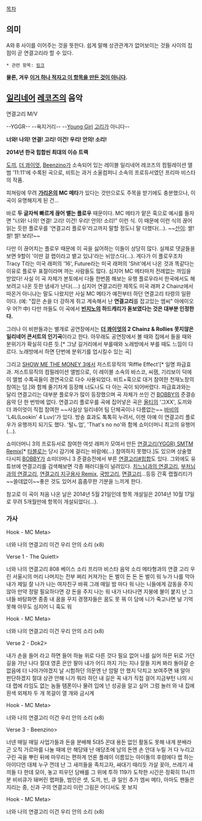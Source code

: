 [[목차]]

== 의미 ==
A와 B 사이를 이어주는 것을 뜻한다. 쉽게 말해 상관관계가 없어보이는 것들 사이의 접점이 곧 연결고리라 할 수 있다.

 * 관련 항목: [[링크]]

'''물론, 겨우 [[이거 하나 적자고 만든 것이 아닌 항목|이거 하나 적자고 이 항목을 만든 것이 아니다]].'''
== [[도끼|일리]][[더 콰이엇|네어]] [[Beenzino|레코즈]]의 음악 ==

{{{#!html
<embed src="http://www.youtube.com/v/Q7AbIQHYidQ?version=3&amp;hl=ko_KR" type="application/x-shockwave-flash" width="640" height="360" allowscriptaccess="always" allowfullscreen="true"></embed
}}}
연결고리 M/V

--YGGR--
--욕지거리--
--[[로리|Young Girl]] [[철컹철컹|고리]]가 아니다--

'''너와! 나의! 연결! 고리! 이건! 우리! 안의! 소리!'''

'''2014년 한국 힙합씬 최대의 이슈 트랙'''

[[도끼]], [[더 콰이엇]], [[Beenzino]]가 소속되어 있는 레이블 일리네어 레코즈의 컴필레이션 앨범 '11:11'에 수록된 곡으로, 비트는 과거 소울컴퍼니 소속의 프로듀서였던 프리마 비스타의 작품. 

피쳐링에 무려 '''[[가리온(가수)|가리온]]의 MC 메타'''가 있다는 것만으로도 주목을 받기에도 충분했으나, 이 곡이 유명해지게 된 건...

바로 '''두 글자씩 빠르게 끊어 뱉는 플로우''' 때문이다. MC 메타가 맡은 훅으로 예시를 들자면 "너와! 나의! 연결! 고리! 이건! 우리! 안의! 소리!" 이런 식. 이 때문에 이런 식의 끊어읽는 듯한 플로우를 '연결고리 플로우'라고까지 말할 정도니 말 다했다(...). ~~[[산이]]: 쌀! 쌀! 쌀! 보리!~~

다만 이 끊어치는 플로우 때문에 이 곡을 싫어하는 이들이 상당히 많다. 실제로 댓글들을 보면 9할이 '이딴 걸 랩이라고 뱉고 있냐'라는 뉘앙스다(...). 게다가 이 플로우조차 Tracy T라는 미국 래퍼의 '16', Future라는 미국 래퍼의 'Shit'에서 나온 것과 똑같다는 이유로 플로우 표절이라며 까는 사람들도 많다. 심지어 MC 메타마저 전례없는 까임을 받았다! 사실 이 곡 자체가 본토에서 다들 한번쯤 해보는 유행 플로우라서 한국에서도 해보려고 나온 듯한 냄새가 난다(....) 심지어 연결고리란 제목도 미국 래퍼 2 Chainz에서 따온거 아니냐는 말도 나왔지만 사실 MC 메타가 예전부터 하던 연결고리 타령의 일환이다. (예: "잡은 손을 더 강하게 쥐고 계속해서 난 '''연결고리'''를 잡고있는 엠씨" 아에이오우 어?! 中) 다만 까들도 이 곡에서 '''[[빈지노]]의 하드캐리가 돋보였다는 것은 대부분 인정한다.'''

그러나 이 비판들과는 별개로 공연장에서는 ''' [[더 콰이엇]]의 2 Chainz & Rollies 못지않은 일리네어 콘서트의 인기곡'''이라고 한다. 아무래도 공연장에서 볼 때와 집에서 들을 때와 분위기가 확실히 다른 듯.[* 그냥 길거리에서 부를때와 노래방에서 부를 때도 느낌이 다르다. 노래방에서 하면 단번에 분위기를 업시킬수 있는 곡]

그리고 [[SHOW ME THE MONEY 3]]에서 저스트뮤직의 'Riffle Effect'[* 일명 파급효과. 저스트뮤직의 컴필레이션 앨범으로, 이 레이블 소속의 바스코, 씨잼, 기리보이 덕에 이 앨범 수록곡들이 경연곡으로 다수 사용되었다. 비트+훅으로 대거 참여한 천재노창의 참여는 덤.]와 함께 줄기차게 등장해 너도나도 다 아는 곡이 되어버렸다. 파급효과와는 달리 연결고리는 대부분 플로우가 많이 등장했으며 곡 자체가 쓰인 건 [[BOBBY]]의 준결승 음악 단 한 번밖에 없다. 연결고리 플로우를 곡에 집어넣은 곡은 [[올티]]의 '그XX', 도끼와 더 콰이엇이 직접 참여한 ~~사실상 일리네어 팀 단체곡이나 다름없는~~ [[바비]]의 'L4L(Lookin' 4 Luv)'가 있다. 방송 효과도 톡톡히 누려서, 이젠 아예 이 연결고리 플로우가 유행까지 되기도 했다. '털ㄴ업', 'That's no no'와 함께 쇼미더머니 최고의 유행어(...).

쇼미더머니 3의 프로듀서로 참여한 여섯 래퍼가 모여서 만든 [http://www.youtube.com/watch?v=My9PMWkPwSQ 연결고리(YGGR) SMTM Remix][* [[타블로]]는 당시 감기에 걸리는 바람에(...) 참여하지 못했다.]도 있으며 상술했다시피 [[BOBBY]]가 쇼미더머니 3 준결승전에서 부른 [http://www.youtube.com/watch?v=UBX9UyDF8FE 연결고리#힙합]도 있다. 그외에도 유튜브에 연결고리를 검색해보면 각종 패러디들이 널려있다. [http://www.youtube.com/watch?v=VuDs1wB4cro 치느님과의 연결고리], [http://www.youtube.com/watch?v=B8uQzSxCZu8 부처님과의 연결고리], [http://www.youtube.com/watch?v=urYH7lkx1LI 연결고리 지구용사 Remix], [http://www.youtube.com/watch?v=_90e-yoOSnU 국방고리], [http://www.youtube.com/watch?v=-3kMsLPO2aM#t=68 면결고리]...등등 간혹 랩퀄리티가 ~~쓸데없이~~좋은 것도 있어서 흠좀무한 기분을 느끼게 한다.

참고로 이 곡이 처음 나온 날은 2014년 5월 21일인데 항목 개설일은 2014년 10월 17일로 무려 5개월만에 항목이 개설되었다(...).

=== 가사 ===
Hook - MC Meta>

너와 나의 연결고리 이건 우리 안의 소리 (x8)

Verse 1 - The Quiett>

너와 나의 연결고리 808 베이스 소리
프리마 비스타 음악 소리 메타형과의 연결 고리
우린 서울시의 머리 나머지는 전부 쩌리
커져가는 돈 벌이 돈 돈 돈 벌이 워
누가 나를 막아 내가 제일 잘 나가
나는 여자친구 바꿔 그래 매일 밤 마다 워
나는 니들에게 감동을 주지 않아 
만약 정말 필요하다면 걍 돈을 주지 나는 워
내가 나타나면 지붕에 불이 붙지
난 그녀들 바탕화면 종종 내 꿈을 꾸지 
경쟁자들은 꿈도 못 꿔
이 담에 니가 죽고나면 널 기억 못해 아무도 
심지어 니 훅도 워

Hook - MC Meta>

너와 나의 연결고리 이건 우리 안의 소리 (x8)

Verse 2 - Dok2>

내가 손을 들어 라고 하면 들어 하늘 위로
다른 것다 필요 없어 나를 싫어 하믄 뒤로
가던 길을 가난 나다 절대 영혼 은안 팔아
내가 어디 까지 가는 지나 잘들 지켜 봐라
돌아갈 순 없음에 더 나아가야겠지
날 시험하던 의문엔 난 암말 안 했지
닥치고 보여주면 돼 알아 판단하겠지
절대 상관 안해 니가 뭐라 하던 내 길은
꼭 내가 직접 걸어 지금부턴 나의 시대
랩에 라임도 없는 놈들 탬폰이나 물려 입에
넌 성공을 알고 싶어 그럼 놀러 와 내 집에
흰색 외제차 두 개 목걸이 열 개와 금시계

Hook - MC Meta>

너와 나의 연결고리 이건 우리 안의 소리 (x8)

Verse 3 - Beenzino>

너넨 매일 매일 사업가들과 돈을 분배해
5대5 꼰대 용돈 없인 활동도 못해 
내게 분배라곤 오직 가르마를 나눌 때에 
만 해당돼 난 애당초에 남의 돈엔 손 안대
누릴 거 다 누리고 구린 곡을 뿌린 뒤에 
마무리는 편하게 언론 플레이
이름있는 아이돌의 후렴에다 랩 하는 
아이디언 대체 누구 껀데 
난 그 새끼들을 족치고자, 
싸대기 때리듯 가살 꽂아,
쓰레기 새끼들 다 한데 모아, 
놓고 피우던 담배를 그 위에 투하
119가 도착한 시간은 정확히 11시11분
비비큐가 돼버린 랩퍼들, 범인은 셋, 도끼, 빈, 큐 
일인 추가 엠씨 메타, 아마도 팬들은 지리는 중,
신과 구의 연결고리 이런 그림은 어디서도 못 보지

Hook - MC Meta>

너와 나의 연결고리 이건 우리 안의 소리 (x8)
